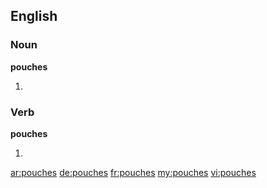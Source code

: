 ==English==

===Noun===
'''pouches'''

# {{plural of|[[pouch]]}}

===Verb===
'''pouches'''
# {{third-person singular of|[[pouch]]}}

[[ar:pouches]]
[[de:pouches]]
[[fr:pouches]]
[[my:pouches]]
[[vi:pouches]]